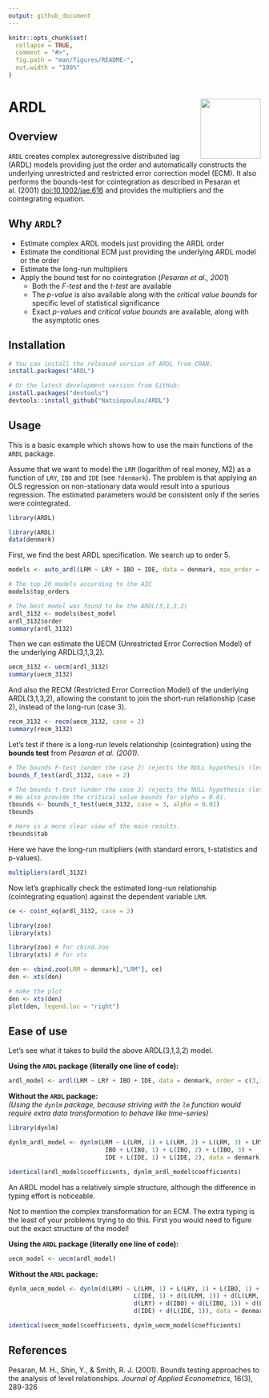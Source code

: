 ```yaml
---
output: github_document
---
```


<!-- README.md is generated from README.Rmd. Please edit that file -->

```r
knitr::opts_chunk$set(
  collapse = TRUE,
  comment = "#>",
  fig.path = "man/figures/README-",
  out.width = "100%"
)
```

# ARDL <img src="man/figures/logo.png" align="right" width="120" />

<!-- badges: start -->
<!-- badges: end -->

## Overview

`ARDL` creates complex autoregressive distributed lag (ARDL) models providing just the order and automatically constructs the underlying unrestricted and restricted error correction model (ECM). It also performs the bounds-test for cointegration as described in Pesaran et al. (2001) <doi:10.1002/jae.616> and provides the multipliers and the cointegrating equation.

## Why `ARDL`?

- Estimate complex ARDL models just providing the ARDL order
- Estimate the conditional ECM just providing the underlying ARDL model or the order
- Estimate the long-run multipliers
- Apply the bound test for no cointegration (*Pesaran et al., 2001*)
	- Both the *F-test* and the *t-test* are available
	- The *p-value* is also available along with the *critical value bounds* for specific level of statistical significance
	- Exact *p-values* and *critical value bounds* are available, along with the asymptotic ones

## Installation

```r
# You can install the released version of ARDL from CRAN:
install.packages("ARDL")

# Or the latest development version from GitHub:
install.packages("devtools")
devtools::install_github("Natsiopoulos/ARDL")
```

## Usage

This is a basic example which shows how to use the main functions of the `ARDL` package.

Assume that we want to model the `LRM` (logarithm of real money, M2) as a function of `LRY`, `IBO` and `IDE` (see `?denmark`). The problem is that applying an OLS regression on non-stationary data would result into a spurious regression. The estimated parameters would be consistent only if the series were cointegrated.

```r
library(ARDL)
```

```r
library(ARDL)
data(denmark)
```

First, we find the best ARDL specification. We search up to order 5.

```r
models <- auto_ardl(LRM ~ LRY + IBO + IDE, data = denmark, max_order = 5)

# The top 20 models according to the AIC
models$top_orders

# The best model was found to be the ARDL(3,1,3,2)
ardl_3132 <- models$best_model
ardl_3132$order
summary(ardl_3132)
```

Then we can estimate the UECM (Unrestricted Error Correction Model) of the underlying ARDL(3,1,3,2).

```r
uecm_3132 <- uecm(ardl_3132)
summary(uecm_3132)
```

And also the RECM (Restricted Error Correction Model) of the underlying ARDL(3,1,3,2), allowing the constant to join the short-run relationship (case 2), instead of the long-run (case 3).

```r
recm_3132 <- recm(uecm_3132, case = 2)
summary(recm_3132)
```

Let's test if there is a long-run levels relationship (cointegration) using the **bounds test** from *Pesaran et al. (2001)*.

```r
# The bounds F-test (under the case 2) rejects the NULL hypothesis (let's say, assuming alpha = 0.01) with p-value = 0.004418.
bounds_f_test(ardl_3132, case = 2)

# The bounds t-test (under the case 3) rejects the NULL hypothesis (let's say, assuming alpha = 0.01) with p-value = 0.005538.
# We also provide the critical value bounds for alpha = 0.01.
tbounds <- bounds_t_test(uecm_3132, case = 3, alpha = 0.01)
tbounds

# Here is a more clear view of the main results.
tbounds$tab
```

Here we have the long-run multipliers (with standard errors, t-statistics and p-values).

```r
multipliers(ardl_3132)
```

Now let's graphically check the estimated long-run relationship (cointegrating equation) against the dependent variable `LRM`.

```r
ce <- coint_eq(ardl_3132, case = 2)
```

```r
library(zoo)
library(xts)
```

```r
library(zoo) # for cbind.zoo
library(xts) # for xts

den <- cbind.zoo(LRM = denmark[,"LRM"], ce)
den <- xts(den)

# make the plot
den <- xts(den)
plot(den, legend.loc = "right")
```

## Ease of use

Let's see what it takes to build the above ARDL(3,1,3,2) model.

**Using the `ARDL` package (literally one line of code):**

```r
ardl_model <- ardl(LRM ~ LRY + IBO + IDE, data = denmark, order = c(3,1,3,2))
```

**Without the `ARDL` package:**</br>
*(Using the `dynlm` package, because striving with the `lm` function would require extra data transformation to behave like time-series)*

```r
library(dynlm)

dynlm_ardl_model <- dynlm(LRM ~ L(LRM, 1) + L(LRM, 2) + L(LRM, 3) + LRY + L(LRY, 1) +
					 	   IBO + L(IBO, 1) + L(IBO, 2) + L(IBO, 3) +
					 	   IDE + L(IDE, 1) + L(IDE, 2), data = denmark)
```

```r
identical(ardl_model$coefficients, dynlm_ardl_model$coefficients)
```

An ARDL model has a relatively simple structure, although the difference in typing effort is noticeable.

Not to mention the complex transformation for an ECM. The extra typing is the least of your problems trying to do this. First you would need to figure out the exact structure of the model!

**Using the `ARDL` package (literally one line of code):**

```r
uecm_model <- uecm(ardl_model)
```

**Without the `ARDL` package:**

```r
dynlm_uecm_model <- dynlm(d(LRM) ~ L(LRM, 1) + L(LRY, 1) + L(IBO, 1) +
								   L(IDE, 1) + d(L(LRM, 1)) + d(L(LRM, 2)) +
								   d(LRY) + d(IBO) + d(L(IBO, 1)) + d(L(IBO, 2)) +
								   d(IDE) + d(L(IDE, 1)), data = denmark)
```

```r
identical(uecm_model$coefficients, dynlm_uecm_model$coefficients)
```

## References

Pesaran, M. H., Shin, Y., & Smith, R. J. (2001). Bounds testing approaches to the analysis of level relationships. *Journal of Applied Econometrics*, 16(3), 289-326

